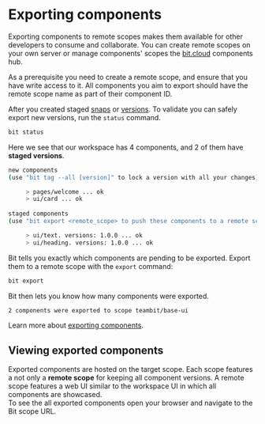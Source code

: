 # Exporting components

Exporting components to remote scopes makes them available for other developers to consume and collaborate. You can create remote scopes on your own server or manage components' scopes the [bit.cloud](https://bit.cloud) components hub.

As a prerequisite you need to create a remote scope, and ensure that you have write access to it. All components you aim to export should have the remote scope name as part of their component ID.

After you created staged [snaps](/docs/components/snaps) or [versions](/docs/components/tags). To validate you can safely export new versions, run the `status` command.

```bash
bit status
```

Here we see that our workspace has 4 components, and 2 of them have **staged versions**.

```bash
new components
(use "bit tag --all [version]" to lock a version with all your changes)

     > pages/welcome ... ok
     > ui/card ... ok
               
staged components
(use "bit export <remote_scope> to push these components to a remote scope")

     > ui/text. versions: 1.0.0 ... ok
     > ui/heading. versions: 1.0.0 ... ok
```

Bit tells you exactly which components are pending to be exported. Export them to a remote scope with the `export` command:

```sh
bit export
```

Bit then lets you know how many components were exported.

```bash
2 components were exported to scope teambit/base-ui
```

Learn more about [exporting components](/docs/components/exporting-components).

## Viewing exported components

Exported components are hosted on the target scope. Each scope features a not only a **remote scope** for keeping all component versions. A remote scope features a web UI similar to the workspace UI in which all components are showcased.  
To see the all exported components open your browser and navigate to the Bit scope URL.
